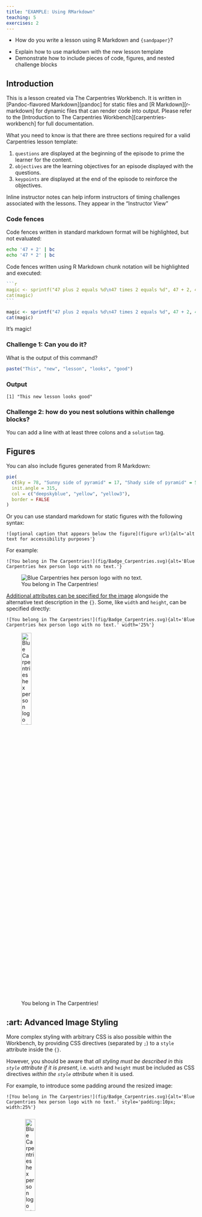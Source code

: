 ```yaml
---
title: "EXAMPLE: Using RMarkdown"
teaching: 5
exercises: 2
---
```


:::::::::::::::::::::::::::::::::::::: questions 

- How do you write a lesson using R Markdown and `{sandpaper}`?

::::::::::::::::::::::::::::::::::::::::::::::::

::::::::::::::::::::::::::::::::::::: objectives

- Explain how to use markdown with the new lesson template
- Demonstrate how to include pieces of code, figures, and nested challenge blocks

::::::::::::::::::::::::::::::::::::::::::::::::

## Introduction

This is a lesson created via The Carpentries Workbench. It is written in
[Pandoc-flavored Markdown][pandoc] for static files and
[R Markdown][r-markdown] for dynamic files that can render code into output. 
Please refer to the [Introduction to The Carpentries 
Workbench][carpentries-workbench] for full documentation.

What you need to know is that there are three sections required for a valid
Carpentries lesson template:

 1. `questions` are displayed at the beginning of the episode to prime the
    learner for the content.
 2. `objectives` are the learning objectives for an episode displayed with
    the questions.
 3. `keypoints` are displayed at the end of the episode to reinforce the
    objectives.

:::::::::::::::::::::::::::::::::::::::::::::::::::::::::::::::::::: instructor

Inline instructor notes can help inform instructors of timing challenges
associated with the lessons. They appear in the "Instructor View"

::::::::::::::::::::::::::::::::::::::::::::::::::::::::::::::::::::::::::::::::

### Code fences

Code fences written in standard markdown format will be highlighted, but not
evaluated:

```bash
echo '47 + 2' | bc
echo '47 * 2' | bc
```

Code fences written using R Markdown chunk notation will be highlighted and 
executed:
````r
```r
magic <- sprintf("47 plus 2 equals %d\n47 times 2 equals %d", 47 + 2, 47 * 2) 
cat(magic)
```
````

```r
magic <- sprintf("47 plus 2 equals %d\n47 times 2 equals %d", 47 + 2, 47 * 2) 
cat(magic)
```

It's magic!

::::::::::::::::::::::::::::::::::::: challenge 

### Challenge 1: Can you do it?

What is the output of this command?

```r
paste("This", "new", "lesson", "looks", "good")
```

:::::::::::::::::::::::: solution 

### Output
 
```output
[1] "This new lesson looks good"
```

:::::::::::::::::::::::::::::::::


### Challenge 2: how do you nest solutions within challenge blocks?

:::::::::::::::::::::::: solution 

You can add a line with at least three colons and a `solution` tag.

:::::::::::::::::::::::::::::::::
::::::::::::::::::::::::::::::::::::::::::::::::

## Figures

You can also include figures generated from R Markdown:

```r
pie(
  c(Sky = 78, "Sunny side of pyramid" = 17, "Shady side of pyramid" = 5), 
  init.angle = 315, 
  col = c("deepskyblue", "yellow", "yellow3"), 
  border = FALSE
)
```

Or you can use standard markdown for static figures with the following syntax:

`![optional caption that appears below the figure](figure url){alt='alt text for
accessibility purposes'}`

For example:

`![You belong in The Carpentries!](fig/Badge_Carpentries.svg){alt='Blue Carpentries hex person logo with no text.'}`

![You belong in The Carpentries!](fig/Badge_Carpentries.svg){alt='Blue Carpentries hex person logo with no text.'}

[Additional attributes can be specified for the image](https://developer.mozilla.org/en-US/docs/Web/HTML/Element/Img#attributes)
alongside the alternative text description in the `{}`.
Some, like `width` and `height`, can be specified directly:

`![You belong in The Carpentries!](fig/Badge_Carpentries.svg){alt='Blue Carpentries hex person logo with no text.' width='25%'}`

![You belong in The Carpentries!](fig/Badge_Carpentries.svg){alt='Blue Carpentries hex person logo with no text.' width='25%'}

:::::::::::: callout

## :art: Advanced Image Styling

More complex styling with arbitrary CSS is also possible within the Workbench,
by providing CSS directives (separated by `;`) to a `style` attribute inside the `{}`.

However, you should be aware that _all styling must be described in this `style` attribute
if it is present_, i.e. `width` and `height` must be included as CSS directives
_within the `style` attribute_ when it is used.

For example, to introduce some padding around the resized image:

`![You belong in The Carpentries!](fig/Badge_Carpentries.svg){alt='Blue Carpentries hex person logo with no text.' style='padding:10px; width:25%'}`

![You belong in The Carpentries!](fig/Badge_Carpentries.svg){alt='Blue Carpentries hex person logo with no text.' style='padding:10px; width:25%'}

Note the use of `:` for the key-value pairs of CSS directives defined within `style`.

::::::::::::::::::::


## Math

One of our episodes contains $\LaTeX$ equations when describing how to create
dynamic reports with {knitr}, so we now use mathjax to describe this:

`$\alpha = \dfrac{1}{(1 - \beta)^2}$` becomes: $\alpha = \dfrac{1}{(1 - \beta)^2}$

Cool, right?

::::::::::::::::::::::::::::::::::::: keypoints 

- Use `.md` files for episodes when you want static content
- Use `.Rmd` files for episodes when you need to generate output
- Run `sandpaper::check_lesson()` to identify any issues with your lesson
- Run `sandpaper::build_lesson()` to preview your lesson locally

::::::::::::::::::::::::::::::::::::::::::::::::

